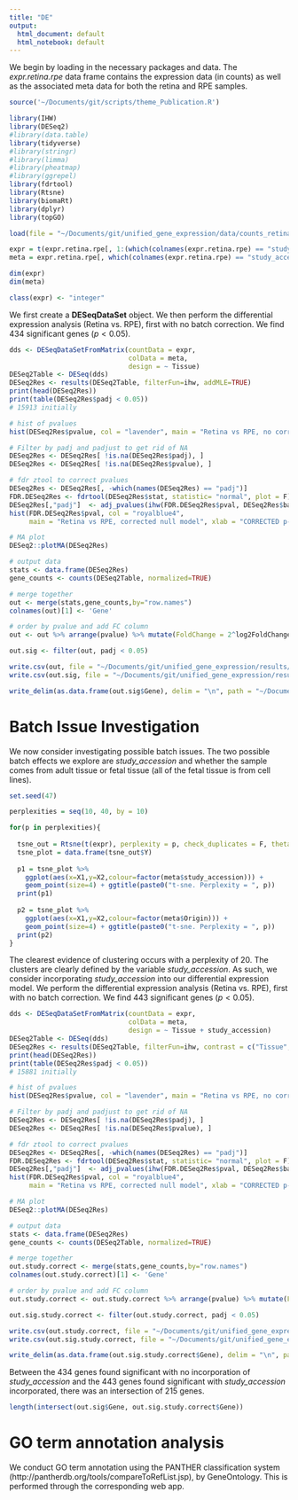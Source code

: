 ```yaml
---
title: "DE"
output:
  html_document: default
  html_notebook: default
---
```


We begin by loading in the necessary packages and data. The *expr.retina.rpe* data frame contains the expression data (in counts) as well as the associated meta data for both the retina and RPE samples.

```r
source('~/Documents/git/scripts/theme_Publication.R')

library(IHW)
library(DESeq2)
#library(data.table)
library(tidyverse)
#library(stringr)
#library(limma)
#library(pheatmap)
#library(ggrepel)
library(fdrtool)
library(Rtsne)
library(biomaRt)
library(dplyr)
library(topGO)

load(file = "~/Documents/git/unified_gene_expression/data/counts_retina_rpe.Rdata")

expr = t(expr.retina.rpe[, 1:(which(colnames(expr.retina.rpe) == "study_accession") - 1)])
meta = expr.retina.rpe[, which(colnames(expr.retina.rpe) == "study_accession"):ncol(expr.retina.rpe)]

dim(expr)
dim(meta)

class(expr) <- "integer"
```

We first create a __DESeqDataSet__ object. We then perform the differential expression analysis (Retina vs. RPE), first with no batch correction. We find 434 significant genes ($p<0.05$).

```r
dds <- DESeqDataSetFromMatrix(countData = expr,
                              colData = meta,
                              design = ~ Tissue)
DESeq2Table <- DESeq(dds)
DESeq2Res <- results(DESeq2Table, filterFun=ihw, addMLE=TRUE)
print(head(DESeq2Res))
print(table(DESeq2Res$padj < 0.05))
# 15913 initially

# hist of pvalues
hist(DESeq2Res$pvalue, col = "lavender", main = "Retina vs RPE, no correction", xlab = "p-values")

# Filter by padj and padjust to get rid of NA
DESeq2Res <- DESeq2Res[ !is.na(DESeq2Res$padj), ]
DESeq2Res <- DESeq2Res[ !is.na(DESeq2Res$pvalue), ]

# fdr ztool to correct pvalues
DESeq2Res <- DESeq2Res[, -which(names(DESeq2Res) == "padj")]
FDR.DESeq2Res <- fdrtool(DESeq2Res$stat, statistic= "normal", plot = F)
DESeq2Res[,"padj"]  <- adj_pvalues(ihw(FDR.DESeq2Res$pval, DESeq2Res$baseMean, 0.05))
hist(FDR.DESeq2Res$pval, col = "royalblue4", 
     main = "Retina vs RPE, corrected null model", xlab = "CORRECTED p-values")

# MA plot
DESeq2::plotMA(DESeq2Res)

# output data
stats <- data.frame(DESeq2Res)
gene_counts <- counts(DESeq2Table, normalized=TRUE)

# merge together
out <- merge(stats,gene_counts,by="row.names")
colnames(out)[1] <- 'Gene'

# order by pvalue and add FC column
out <- out %>% arrange(pvalue) %>% mutate(FoldChange = 2^log2FoldChange) %>% dplyr::select(Gene:padj,FoldChange)

out.sig <- filter(out, padj < 0.05)

write.csv(out, file = "~/Documents/git/unified_gene_expression/results/DE_full_noCorrection.csv")
write.csv(out.sig, file = "~/Documents/git/unified_gene_expression/results/DE_pAdj0.05_noCorrection.csv")

write_delim(as.data.frame(out.sig$Gene), delim = "\n", path = "~/Documents/git/unified_gene_expression/results/DE_pAdj0.05_noCorrection_geneList.txt")
```

# Batch Issue Investigation

We now consider investigating possible batch issues. The two possible batch effects we explore are *study_accession* and whether the sample comes from adult tissue or fetal tissue (all of the fetal tissue is from cell lines).

```r
set.seed(47)

perplexities = seq(10, 40, by = 10)

for(p in perplexities){
  
  tsne_out = Rtsne(t(expr), perplexity = p, check_duplicates = F, theta = 0.0)
  tsne_plot = data.frame(tsne_out$Y)
  
  p1 = tsne_plot %>%
    ggplot(aes(x=X1,y=X2,colour=factor(meta$study_accession))) + 
    geom_point(size=4) + ggtitle(paste0("t-sne. Perplexity = ", p))
  print(p1)
  
  p2 = tsne_plot %>%
    ggplot(aes(x=X1,y=X2,colour=factor(meta$Origin))) + 
    geom_point(size=4) + ggtitle(paste0("t-sne. Perplexity = ", p))
  print(p2)
}
```
The clearest evidence of clustering occurs with a perplexity of 20. The clusters are clearly defined by the variable *study_accession*. As such, we consider incorporating *study_accession* into our differential expression model. We perform the differential expression analysis (Retina vs. RPE), first with no batch correction. We find 443 significant genes ($p<0.05$).

```r
dds <- DESeqDataSetFromMatrix(countData = expr,
                              colData = meta,
                              design = ~ Tissue + study_accession)
DESeq2Table <- DESeq(dds)
DESeq2Res <- results(DESeq2Table, filterFun=ihw, contrast = c("Tissue", "Retina", "RPE"), addMLE=TRUE)
print(head(DESeq2Res))
print(table(DESeq2Res$padj < 0.05))
# 15881 initially

# hist of pvalues
hist(DESeq2Res$pvalue, col = "lavender", main = "Retina vs RPE, no correction", xlab = "p-values")

# Filter by padj and padjust to get rid of NA
DESeq2Res <- DESeq2Res[ !is.na(DESeq2Res$padj), ]
DESeq2Res <- DESeq2Res[ !is.na(DESeq2Res$pvalue), ]

# fdr ztool to correct pvalues
DESeq2Res <- DESeq2Res[, -which(names(DESeq2Res) == "padj")]
FDR.DESeq2Res <- fdrtool(DESeq2Res$stat, statistic= "normal", plot = F)
DESeq2Res[,"padj"]  <- adj_pvalues(ihw(FDR.DESeq2Res$pval, DESeq2Res$baseMean, 0.05))
hist(FDR.DESeq2Res$pval, col = "royalblue4", 
     main = "Retina vs RPE, corrected null model", xlab = "CORRECTED p-values")

# MA plot
DESeq2::plotMA(DESeq2Res)

# output data
stats <- data.frame(DESeq2Res)
gene_counts <- counts(DESeq2Table, normalized=TRUE)

# merge together
out.study.correct <- merge(stats,gene_counts,by="row.names")
colnames(out.study.correct)[1] <- 'Gene'

# order by pvalue and add FC column
out.study.correct <- out.study.correct %>% arrange(pvalue) %>% mutate(FoldChange = 2^log2FoldChange) %>% dplyr::select(Gene:padj,FoldChange)

out.sig.study.correct <- filter(out.study.correct, padj < 0.05)

write.csv(out.study.correct, file = "~/Documents/git/unified_gene_expression/results/DE_full_correction_studyAccession.csv")
write.csv(out.sig.study.correct, file = "~/Documents/git/unified_gene_expression/results/DE_pAdj0.05_correction_studyAccession.csv")

write_delim(as.data.frame(out.sig.study.correct$Gene), delim = "\n", path = "~/Documents/git/unified_gene_expression/results/DE_pAdj0.05_correction_studyAccession_geneList.txt")
```

Between the 434 genes found significant with no incorporation of *study_accession* and the 443 genes found significant with *study_accession* incorporated, there was an intersection of 215 genes.

```r
length(intersect(out.sig$Gene, out.sig.study.correct$Gene))
```

# GO term annotation analysis
We conduct GO term annotation using the PANTHER classification system (http://pantherdb.org/tools/compareToRefList.jsp), by GeneOntology. This is performed through the corresponding web app.

